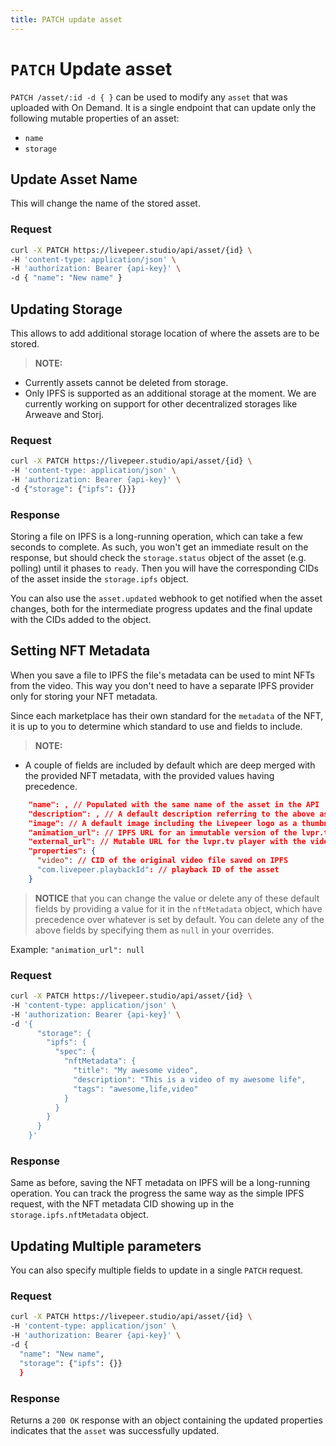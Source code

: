 ```yaml
---
title: PATCH update asset
---
```


# `PATCH` Update asset

`PATCH /asset/:id -d { }` can be used to modify any `asset` that was uploaded
with On Demand. It is a single endpoint that can update only the following
mutable properties of an asset:

- `name`
- `storage`

## Update Asset Name

This will change the name of the stored asset.

### Request

```bash
curl -X PATCH https://livepeer.studio/api/asset/{id} \
-H 'content-type: application/json' \
-H 'authorization: Bearer {api-key}' \
-d { "name": "New name" }
```

## Updating Storage

This allows to add additional storage location of where the assets are to be
stored.

> **NOTE:**

- Currently assets cannot be deleted from storage.
- Only IPFS is supported as an additional storage at the moment. We are
  currently working on support for other decentralized storages like Arweave and
  Storj.

### Request

```bash
curl -X PATCH https://livepeer.studio/api/asset/{id} \
-H 'content-type: application/json' \
-H 'authorization: Bearer {api-key}' \
-d {"storage": {"ipfs": {}}}
```

### Response

Storing a file on IPFS is a long-running operation, which can take a few seconds
to complete. As such, you won't get an immediate result on the response, but
should check the `storage.status` object of the asset (e.g. polling) until it
phases to `ready`. Then you will have the corresponding CIDs of the asset inside
the `storage.ipfs` object.

You can also use the `asset.updated` webhook to get notified when the asset
changes, both for the intermediate progress updates and the final update with
the CIDs added to the object.

## Setting NFT Metadata

When you save a file to IPFS the file's metadata can be used to mint NFTs from the video. This way you don't need to have a
separate IPFS provider only for storing your NFT metadata.

Since each marketplace has their own standard for the `metadata` of the NFT, it
is up to you to determine which standard to use and fields to include.

> **NOTE:**

- A couple of fields are included by default which are deep merged
  with the provided NFT metadata, with the provided values having precedence.

```json
    "name": , // Populated with the same name of the asset in the API
    "description": , // A default description referring to the above asset name
    "image": // A default image including the Livepeer logo as a thumbnail
    "animation_url": // IPFS URL for an immutable version of the lvpr.tv player with the video
    "external_url": // Mutable URL for the lvpr.tv player with the video
    "properties": {
      "video": // CID of the original video file saved on IPFS
      "com.livepeer.playbackId": // playback ID of the asset
    }
```

> **NOTICE** that you can change the value or delete any of these default fields
> by providing a value for it in the `nftMetadata` object, which have precedence
> over whatever is set by default. You can delete any of the above fields by
> specifying them as `null` in your overrides.

Example: `"animation_url": null`

### Request

```bash
curl -X PATCH https://livepeer.studio/api/asset/{id} \
-H 'content-type: application/json' \
-H 'authorization: Bearer {api-key}' \
-d '{
      "storage": {
        "ipfs": {
          "spec": {
            "nftMetadata": {
              "title": "My awesome video",
              "description": "This is a video of my awesome life",
              "tags": "awesome,life,video"
            }
          }
        }
      }
    }'
```

### Response

Same as before, saving the NFT metadata on IPFS will be a long-running
operation. You can track the progress the same way as the simple IPFS request,
with the NFT metadata CID showing up in the `storage.ipfs.nftMetadata` object.

## Updating Multiple parameters

You can also specify multiple fields to update in a single `PATCH` request.

### Request

```bash
curl -X PATCH https://livepeer.studio/api/asset/{id} \
-H 'content-type: application/json' \
-H 'authorization: Bearer {api-key}' \
-d {
  "name": "New name",
  "storage": {"ipfs": {}}
  }
```

### Response

Returns a `200 OK` response with an object containing the updated properties
indicates that the `asset` was successfully updated.
